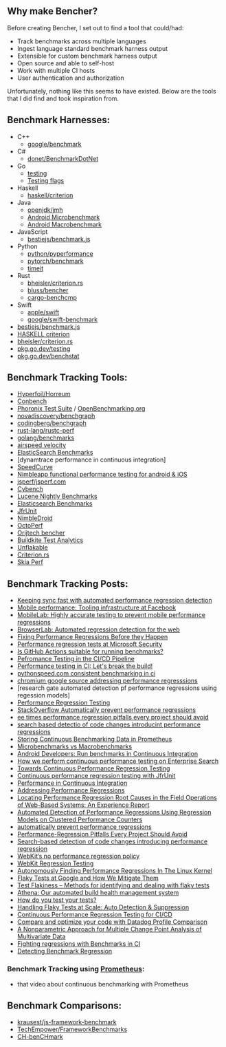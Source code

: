 ## Why make Bencher?

Before creating Bencher, I set out to find a tool that could/had:

- Track benchmarks across multiple languages
- Ingest language standard benchmark harness output
- Extensible for custom benchmark harness output
- Open source and able to self-host
- Work with multiple CI hosts
- User authentication and authorization

Unfortunately, nothing like this seems to have existed.
Below are the tools that I did find and took inspiration from.

## Benchmark Harnesses:

- C++
  - [google/benchmark](https://github.com/google/benchmark)
- C#
  - [donet/BenchmarkDotNet](https://github.com/dotnet/BenchmarkDotNet)
- Go
  - [testing](https://pkg.go.dev/testing#hdr-Benchmarks)
  - [Testing flags](https://pkg.go.dev/cmd/go#hdr-Testing_flags)
- Haskell
  - [haskell/criterion](https://github.com/haskell/criterion)
- Java
  - [openjdk/jmh](https://github.com/openjdk/jmh)
  - [Android Microbenchmark](https://developer.android.com/topic/performance/benchmarking/microbenchmark-overview)
  - [Android Macrobenchmark](https://developer.android.com/topic/performance/benchmarking/macrobenchmark-overview)
- JavaScript
  - [bestiejs/benchmark.js](https://github.com/bestiejs/benchmark.js)
- Python
  - [python/pyperformance](https://github.com/python/pyperformance)
  - [pytorch/benchmark](https://github.com/pytorch/benchmark)
  - [timeit](https://docs.python.org/3/library/timeit.html)
- Rust
  - [bheisler/criterion.rs](https://github.com/bheisler/criterion.rs)
  - [bluss/bencher](https://github.com/bluss/bencher)
  - [cargo-benchcmp](https://github.com/BurntSushi/cargo-benchcmp)
- Swift
  - [apple/swift](https://github.com/apple/swift/tree/main/benchmark)
  - [google/swift-benchmark](https://github.com/google/swift-benchmark)
- [bestiejs/benchmark.js]()
- [HASKELL criterion]()
- [bheisler/criterion.rs]()
- [pkg.go.dev/testing]()
- [pkg.go.dev/benchstat]()

## Benchmark Tracking Tools:

- [Hyperfoil/Horreum](https://github.com/Hyperfoil/Horreum)
- [Conbench](https://github.com/conbench/conbench)
- [Phoronix Test Suite](https://www.phoronix-test-suite.com) / [OpenBenchmarking.org](https://openbenchmarking.org/)
- [novadiscovery/benchgraph](https://github.com/novadiscovery/benchgraph)
- [codingberg/benchgraph](https://github.com/codingberg/benchgraph)
- [rust-lang/rustc-perf](https://github.com/rust-lang/rustc-perf)
- [golang/benchmarks](https://github.com/golang/benchmarks)
- [airspeed velocity](https://asv.readthedocs.io/en/stable/)
- [ElasticSearch Benchmarks]()
- [dynamtrace performance in continuous integration]
- [SpeedCurve](https://www.speedcurve.com)
- [Nimbleapp functional performance testing for android & iOS]()
- [jsperf/jsperf.com](https://github.com/jsperf/jsperf.com)
- [Cybench](https://cybench.io)
- [Lucene Nightly Benchmarks](https://people.apache.org/~mikemccand/lucenebench)
- [Elasticsearch Benchmarks](https://elasticsearch-benchmarks.elastic.co)
- [JfrUnit](https://github.com/moditect/jfrunit)
- [NimbleDroid](https://nimbledroid.com/)
- [OctoPerf](https://octoperf.com/)
- [Orijtech bencher](https://bencher.orijtech.com)
- [Buildkite Test Analytics](https://buildkite.com/test-analytics)
- [Unflakable](https://unflakable.com)
- [Criterion.rs](https://bheisler.github.io/criterion.rs/book/user_guide/comparing_functions.html)
- [Skia Perf](https://skia.org/docs/dev/testing/skiaperf/)

## Benchmark Tracking Posts:

- [Keeping sync fast with automated performance regression detection](https://dropbox.tech/infrastructure/keeping-sync-fast-with-automated-performance-regression-detectio)
- [Mobile performance: Tooling infrastructure at Facebook](https://engineering.fb.com/2015/04/10/developer-tools/mobile-performance-tooling-infrastructure-at-facebook/)
- [MobileLab: Highly accurate testing to prevent mobile performance regressions](https://engineering.fb.com/2018/10/19/android/mobilelab/)
- [BrowserLab: Automated regression detection for the web](https://engineering.fb.com/2016/08/31/web/browserlab-automated-regression-detection-for-the-web/)
- [Fixing Performance Regressions Before they Happen](https://netflixtechblog.com/fixing-performance-regressions-before-they-happen-eab2602b86fe)
- [Performance regression tests at Microsoft Security](https://devblogs.microsoft.com/premier-developer/performance-regression-tests-at-microsoft-security/)
- [Is GitHub Actions suitable for running benchmarks?](https://labs.quansight.org/blog/2021/08/github-actions-benchmarks)
- [Pefromance Testing in the CI/CD Pipeline](https://www.subject-7.com/performance-testing-in-the-ci-cd-pipeline/)
- [Performance testing in CI: Let's break the build!](https://www.speedcurve.com/blog/performance-testing-in-ci-lets-break-the-build/)
- [pythonspeed.com consistent benchmarking in ci]()
- [chromium google source addressing performance regresssions]()
- [research gate automated detection pf performance regressions using regession models]
- [Performance Regression Testing](https://octoperf.com/blog/2020/11/16/performance-regression-testing)
- [StackOverflow Automatically prevent performance regressions]()
- [ee times performance regression pitfalls every project should avoid]()
- [search based detectio of code changes introducint performance regressions]()
- [Storing Continuous Benchmarking Data in Prometheus](https://www.youtube.com/watch?v=1Yj2pSfsu8I)
- [Microbenchmarks vs Macrobenchmarks](https://engineering.appfolio.com/appfolio-engineering/2019/1/7/microbenchmarks-vs-macrobenchmarks-ie-whats-a-microbenchmark)
- [Android Developers: Run benchmarks in Continuous Integration](https://developer.android.com/topic/performance/benchmarking/benchmarking-in-ci)
- [How we perform continuous performance testing on Enterprise Search](https://www.elastic.co/blog/how-to-use-continuous-performance-testing-for-enterprise-search)
- [Towards Continuous Performance Regression Testing](https://www.morling.dev/blog/towards-continuous-performance-regression-testing)
- [Continuous performance regression testing with JfrUnit](https://developers.redhat.com/devnation/tech-talks/jfrunit)
- [Performance in Continuous Integration](https://www.dynatrace.com/resources/ebooks/javabook/performance-in-continuous-integration/)
- [Addressing Performance Regressions](https://chromium.googlesource.com/chromium/src/+/master/docs/speed/addressing_performance_regressions.md)
- [Locating Performance Regression Root Causes in the Field Operations of Web-Based Systems: An Experience Report](https://ieeexplore.ieee.org/document/9629300)
- [Automated Detection of Performance Regressions Using Regression Models on Clustered Performance Counters](https://www.researchgate.net/publication/281117799_Automated_Detection_of_Performance_Regressions_Using_Regression_Models_on_Clustered_Performance_Counters)
- [automatically prevent performance regressions](https://stackoverflow.com/questions/19713319/automatically-prevent-performance-regressions)
- [Performance-Regression Pitfalls Every Project Should Avoid](https://www.eetimes.eu/performance-regression-pitfalls-every-project-should-avoid/)
- [Search-based detection of code changes introducing performance regression](https://www.sciencedirect.com/science/article/abs/pii/S2210650222000712)
- [WebKit’s no performance regression policy](https://nicoverbruggen.be/blog/webkit-no-regression-policy)
- [WebKit Regression Testing](https://webkit.org/regression-testing/)
- [Autonomously Finding Performance Regressions In The Linux Kernel](https://www.phoronix.com/review/linux_perf_regressions)
- [Flaky Tests at Google and How We Mitigate Them ](https://testing.googleblog.com/2016/05/flaky-tests-at-google-and-how-we.html)
- [Test Flakiness – Methods for identifying and dealing with flaky tests ](https://engineering.atspotify.com/2019/11/test-flakiness-methods-for-identifying-and-dealing-with-flaky-tests/)
- [Athena: Our automated build health management system](https://dropbox.tech/infrastructure/athena-our-automated-build-health-management-system)
- [How do you test your tests?](https://engineering.fb.com/2020/12/10/developer-tools/probabilistic-flakiness/)
- [Handling Flaky Tests at Scale: Auto Detection & Suppression](https://slack.engineering/handling-flaky-tests-at-scale-auto-detection-suppression/)
- [Continuous Performance Regression Testing for CI/CD](https://www.nastel.com/continuous-performance-regression-testing-for-ci-cd/)
- [Compare and optimize your code with Datadog Profile Comparison](https://www.datadoghq.com/blog/code-optimization-datadog-profile-comparison/)
- [A Nonparametric Approach for Multiple Change Point
  Analysis of Multivariate Data](https://arxiv.org/pdf/1306.4933.pdf)
- [Fighting regressions with Benchmarks in CI](https://medium.com/androiddevelopers/fighting-regressions-with-benchmarks-in-ci-6ea9a14b5c71)
- [Detecting Benchmark Regression](https://bitworking.org/news/2014/11/detecting-benchmark-regressions/)

### Benchmark Tracking using [Prometheus](https://prometheus.io):

- that video about continuous benchmarking with Prometheus

## Benchmark Comparisons:

- [krausest/js-framework-benchmark](https://github.com/krausest/js-framework-benchmark)
- [TechEmpower/FrameworkBenchmarks](https://github.com/TechEmpower/FrameworkBenchmarks)
- [CH-benCHmark](https://db.in.tum.de/research/projects/CHbenCHmark/index.shtml)
